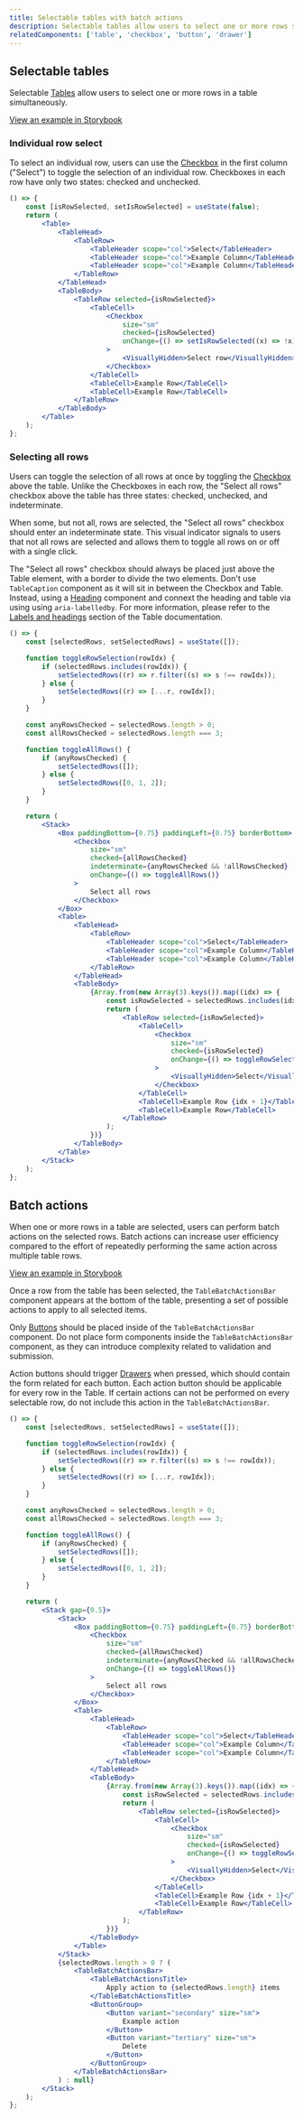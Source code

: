 ```yaml
---
title: Selectable tables with batch actions
description: Selectable tables allow users to select one or more rows simultaneously and perform batch actions against the selected items.
relatedComponents: ['table', 'checkbox', 'button', 'drawer']
---
```


## Selectable tables

Selectable [Tables](/components/table) allow users to select one or more rows in a table simultaneously.

[View an example in Storybook](/storybook/index.html?path=/story/content-table--selectable-basic)

### Individual row select

To select an individual row, users can use the [Checkbox](/components/checkbox) in the first column ("Select") to toggle the selection of an individual row. Checkboxes in each row have only two states: checked and unchecked.

```jsx live
() => {
	const [isRowSelected, setIsRowSelected] = useState(false);
	return (
		<Table>
			<TableHead>
				<TableRow>
					<TableHeader scope="col">Select</TableHeader>
					<TableHeader scope="col">Example Column</TableHeader>
					<TableHeader scope="col">Example Column</TableHeader>
				</TableRow>
			</TableHead>
			<TableBody>
				<TableRow selected={isRowSelected}>
					<TableCell>
						<Checkbox
							size="sm"
							checked={isRowSelected}
							onChange={() => setIsRowSelected((x) => !x)}
						>
							<VisuallyHidden>Select row</VisuallyHidden>
						</Checkbox>
					</TableCell>
					<TableCell>Example Row</TableCell>
					<TableCell>Example Row</TableCell>
				</TableRow>
			</TableBody>
		</Table>
	);
};
```

### Selecting all rows

Users can toggle the selection of all rows at once by toggling the [Checkbox](/components/checkbox) above the table. Unlike the Checkboxes in each row, the "Select all rows" checkbox above the table has three states: checked, unchecked, and indeterminate.

When some, but not all, rows are selected, the "Select all rows" checkbox should enter an indeterminate state. This visual indicator signals to users that not all rows are selected and allows them to toggle all rows on or off with a single click.

The "Select all rows" checkbox should always be placed just above the Table element, with a border to divide the two elements. Don't use `TableCaption` component as it will sit in between the Checkbox and Table. Instead, using a [Heading](/components/heading) component and connext the heading and table via using using `aria-labelledby`. For more information, please refer to the [Labels and headings](/components/table#labels-and-headings) section of the Table documentation.

```jsx live
() => {
	const [selectedRows, setSelectedRows] = useState([]);

	function toggleRowSelection(rowIdx) {
		if (selectedRows.includes(rowIdx)) {
			setSelectedRows((r) => r.filter((s) => s !== rowIdx));
		} else {
			setSelectedRows((r) => [...r, rowIdx]);
		}
	}

	const anyRowsChecked = selectedRows.length > 0;
	const allRowsChecked = selectedRows.length === 3;

	function toggleAllRows() {
		if (anyRowsChecked) {
			setSelectedRows([]);
		} else {
			setSelectedRows([0, 1, 2]);
		}
	}

	return (
		<Stack>
			<Box paddingBottom={0.75} paddingLeft={0.75} borderBottom>
				<Checkbox
					size="sm"
					checked={allRowsChecked}
					indeterminate={anyRowsChecked && !allRowsChecked}
					onChange={() => toggleAllRows()}
				>
					Select all rows
				</Checkbox>
			</Box>
			<Table>
				<TableHead>
					<TableRow>
						<TableHeader scope="col">Select</TableHeader>
						<TableHeader scope="col">Example Column</TableHeader>
						<TableHeader scope="col">Example Column</TableHeader>
					</TableRow>
				</TableHead>
				<TableBody>
					{Array.from(new Array(3).keys()).map((idx) => {
						const isRowSelected = selectedRows.includes(idx);
						return (
							<TableRow selected={isRowSelected}>
								<TableCell>
									<Checkbox
										size="sm"
										checked={isRowSelected}
										onChange={() => toggleRowSelection(idx)}
									>
										<VisuallyHidden>Select</VisuallyHidden>
									</Checkbox>
								</TableCell>
								<TableCell>Example Row {idx + 1}</TableCell>
								<TableCell>Example Row</TableCell>
							</TableRow>
						);
					})}
				</TableBody>
			</Table>
		</Stack>
	);
};
```

## Batch actions

When one or more rows in a table are selected, users can perform batch actions on the selected rows. Batch actions can increase user efficiency compared to the effort of repeatedly performing the same action across multiple table rows.

[View an example in Storybook](/storybook/index.html?path=/story/content-table--selectable-with-batch-actions)

Once a row from the table has been selected, the `TableBatchActionsBar` component appears at the bottom of the table, presenting a set of possible actions to apply to all selected items.

Only [Buttons](/components/button) should be placed inside of the `TableBatchActionsBar` component. Do not place form components inside the `TableBatchActionsBar` component, as they can introduce complexity related to validation and submission.

Action buttons should trigger [Drawers](/components/drawer) when pressed, which should contain the form related for each button. Each action button should be applicable for every row in the Table. If certain actions can not be performed on every selectable row, do not include this action in the `TableBatchActionsBar`.

```jsx live
() => {
	const [selectedRows, setSelectedRows] = useState([]);

	function toggleRowSelection(rowIdx) {
		if (selectedRows.includes(rowIdx)) {
			setSelectedRows((r) => r.filter((s) => s !== rowIdx));
		} else {
			setSelectedRows((r) => [...r, rowIdx]);
		}
	}

	const anyRowsChecked = selectedRows.length > 0;
	const allRowsChecked = selectedRows.length === 3;

	function toggleAllRows() {
		if (anyRowsChecked) {
			setSelectedRows([]);
		} else {
			setSelectedRows([0, 1, 2]);
		}
	}

	return (
		<Stack gap={0.5}>
			<Stack>
				<Box paddingBottom={0.75} paddingLeft={0.75} borderBottom>
					<Checkbox
						size="sm"
						checked={allRowsChecked}
						indeterminate={anyRowsChecked && !allRowsChecked}
						onChange={() => toggleAllRows()}
					>
						Select all rows
					</Checkbox>
				</Box>
				<Table>
					<TableHead>
						<TableRow>
							<TableHeader scope="col">Select</TableHeader>
							<TableHeader scope="col">Example Column</TableHeader>
							<TableHeader scope="col">Example Column</TableHeader>
						</TableRow>
					</TableHead>
					<TableBody>
						{Array.from(new Array(3).keys()).map((idx) => {
							const isRowSelected = selectedRows.includes(idx);
							return (
								<TableRow selected={isRowSelected}>
									<TableCell>
										<Checkbox
											size="sm"
											checked={isRowSelected}
											onChange={() => toggleRowSelection(idx)}
										>
											<VisuallyHidden>Select</VisuallyHidden>
										</Checkbox>
									</TableCell>
									<TableCell>Example Row {idx + 1}</TableCell>
									<TableCell>Example Row</TableCell>
								</TableRow>
							);
						})}
					</TableBody>
				</Table>
			</Stack>
			{selectedRows.length > 0 ? (
				<TableBatchActionsBar>
					<TableBatchActionsTitle>
						Apply action to {selectedRows.length} items
					</TableBatchActionsTitle>
					<ButtonGroup>
						<Button variant="secondary" size="sm">
							Example action
						</Button>
						<Button variant="tertiary" size="sm">
							Delete
						</Button>
					</ButtonGroup>
				</TableBatchActionsBar>
			) : null}
		</Stack>
	);
};
```
